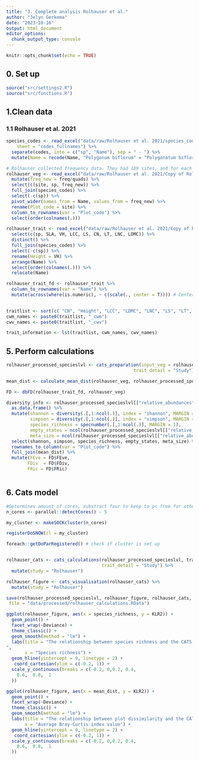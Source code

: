 ```yaml
---
title: "3. Complete analysis Rolhauser et al."
author: "Jelyn Gerkema"
date: "2023-10-16"
output: html_document
editor_options: 
  chunk_output_type: console
---
```


```r
knitr::opts_chunk$set(echo = TRUE)

```

## 0. Set up
```r
source("src/settings2.R")
source("src/functions.R")

```

## 1.Clean data


### 1.1 Rolhauser et al. 2021
```r

species_codes <- read_excel("data/raw/Rolhauser et al. 2021/species_codes_rolhauser.xlsx", 
    sheet = "codes_fullnames") %>%
  separate(codes, into = c("sp", "Name"), sep = " - ") %>%
  mutate(Name = recode(Name, "Polygonum biflorum" = "Polygonatum biflorum"))

# Rolhauser collected frequency data. They had 189 sites, and for each site, they recorded species presence in multiple subplots. The amount of subplots howerever, differs per site. To make the plots comparable with each other, the frequency is divided by the total number of subplots. 
rolhauser_veg <- read_excel("data/raw/Rolhauser et al. 2021/Copy of Rolhauser__Waller___Tucker_J_Ecol_-_data.xlsx") %>%
  mutate(freq_new = freq/quads) %>%
  select(c(site, sp, freq_new)) %>%
  full_join(species_codes) %>%
  select(-c(sp)) %>%
  pivot_wider(names_from = Name, values_from = freq_new) %>%
  rename(Plot_code = site) %>%
  column_to_rownames(var = "Plot_code") %>%
  select(order(colnames(.)))

rolhauser_trait <- read_excel("data/raw/Rolhauser et al. 2021/Copy of Rolhauser__Waller___Tucker_J_Ecol_-_data.xlsx") %>%
  select(c(sp, SLA, VH, LCC, LS, CN, LT, LNC, LDMC)) %>%
  distinct() %>%
  full_join(species_codes) %>%
  select(-c(sp)) %>%
  rename(Height = VH) %>%
  arrange(Name) %>%
  select(order(colnames(.))) %>%
  relocate(Name)

rolhauser_trait_fd <- rolhauser_trait %>%
  column_to_rownames(var = "Name") %>%
  mutate(across(where(is.numeric), ~ c(scale(., center = T)))) # Center is true, this results in a mean of 0. This way of standardizing would not work for CATS, since all values need to be higher than 0, but for FD, this is preferred. 
  

traitlist <- sort(c( "CN", "Height", "LCC", "LDMC", "LNC", "LS", "LT", "SLA"))
cwm_names <- paste0(traitlist, "_cwm")
cwv_names <- paste0(traitlist, "_cwv")

trait_information <- lst(traitlist, cwm_names, cwv_names)

``` 


## 5. Perform calculations
```r

rolhauser_processed_specieslvl <- cats_preparation(input_veg = rolhauser_veg, input_trait = rolhauser_trait, cutoff_value =  0.8, trait_information = trait_information,
                                                trait_detail = "Study")

mean_dist <- calculate_mean_dist(rolhauser_veg, rolhauser_processed_specieslvl)

FD <- dbFD(rolhauser_trait_fd, rolhauser_veg)

diversity_info <- rolhauser_processed_specieslvl[["relative_abundances"]][["matrix4traits_prop"]] %>% 
  as.data.frame() %>% 
  mutate(shannon = diversity(.[,1:ncol(.)], index = "shannon", MARGIN = 1, base = exp(1)),
         simpson = diversity(.[,1:ncol(.)], index = "simpson", MARGIN = 1, base =exp(1)),
         species_richness = specnumber(.[,1:ncol(.)], MARGIN = 1),
         empty_states = ncol(rolhauser_processed_specieslvl[["relative_abundances"]][["matrix4traits_prop"]]) - species_richness,
         meta_size = ncol(rolhauser_processed_specieslvl[["relative_abundances"]][["matrix4traits_prop"]])) %>%
  select(shannon, simpson, species_richness, empty_states, meta_size) %>% # base = exp(1) gives the shannon index a log e base
  rownames_to_column(var = "Plot_code") %>% 
  full_join(mean_dist) %>%
  mutate(FEve = FD$FEve,
        FDiv  = FD$FDiv,
        FRic = FD$FRic)



```



## 6. Cats model
```r

#Determines amount of cores, substract four to keep to pc free for other processes.
n_cores <- parallel::detectCores() - 5 

my_cluster <- makeSOCKcluster(n_cores)

registerDoSNOW(cl = my_cluster)

foreach::getDoParRegistered() # check if cluster is set up


rolhauser_cats <- cats_calculations(rolhauser_processed_specieslvl, trait_information,
                                    trait_detail = "Study") %>%
  mutate(study = "Rolhauser")

rolhauser_figure <- cats_visualisation(rolhauser_cats) %>%
  mutate(study = "Rolhauser")

save(rolhauser_processed_specieslvl, rolhauser_figure, rolhauser_cats,
 file = "data/processed/rolhauser_calculations.RData")

ggplot(rolhauser_figure, aes(x = species_richness, y = KLR2)) +
  geom_point() +
  facet_wrap(~Deviance) + 
  theme_classic() +
  geom_smooth(method = "lm") + 
  labs(title = "The relationship between species richness and the CATS decomposition - Rolhauser et al. 2021
",
       x = "Species richness") +
  geom_hline(yintercept = 0, linetype = 2) +
   coord_cartesian(ylim = c(-0.2, 1)) +
  scale_y_continuous(breaks = c(-0.2, 0,0.2, 0.4, 
    0.6,  0.8,  1
  )) 

ggplot(rolhauser_figure, aes(x = mean_dist, y = KLR2)) +
  geom_point() +
  facet_wrap(~Deviance) + 
  theme_classic() +
  geom_smooth(method = "lm") + 
  labs(title = "The relationship between plot dissimilarity and the CATS decomposition - Rolhauser et al. 2021",
       x = "Average Bray-Curtis index value") +
  geom_hline(yintercept = 0, linetype = 2) +
   coord_cartesian(ylim = c(-0.2, 1)) +
  scale_y_continuous(breaks = c(-0.2, 0,0.2, 0.4, 
    0.6,  0.8,  1
  )) 






```
